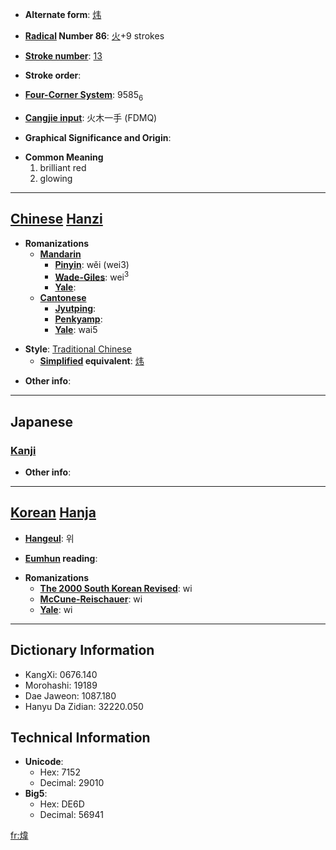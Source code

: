 * '''Alternate form''': [[炜]]

* '''[[Wiktionary:Chinese radical index| Radical]] Number 86''': [[Wiktionary:Chinese radical index 火|火]]+9 strokes

* '''[[Wiktionary:Chinese total strokes index|Stroke number]]''': [[Wiktionary:Chinese total strokes index 13|13]]

* '''Stroke order''': 

* '''[[Wiktionary:Chinese four corner index|Four-Corner System]]''': 9585<sub>6</sub>

* '''[[Wiktionary:Chinese Cangjie index|Cangjie input]]''': 火木一手 (FDMQ)

* '''Graphical Significance and Origin''': 

* '''Common Meaning'''
*#brilliant red
*# glowing


----

== [[Chinese]] [[Hanzi]] ==

* '''Romanizations'''
** '''[[Mandarin]]'''
*** '''[[Pinyin]]''': wěi (wei3)
*** '''[[Wade-Giles]]''': wei<sup>3</sup>
*** '''[[Yale]]''': 
** '''[[Cantonese]]'''
*** '''[[Jyutping]]''':
*** '''[[Penkyamp]]''': 
*** '''[[Yale]]''': wai5

* '''Style''': [[Traditional Chinese]] 
** '''[[Simplified Chinese|Simplified]] equivalent''': [[炜]]

* '''Other info''': 

----

==Japanese==
===[[Kanji]]===
{{kanji|on readings=[[い]] (i), [[き]] (ki)
|kun readings=
}}

* '''Other info''':  

----

== [[Korean]] [[Hanja]] ==

* '''[[Hangeul]]''': 위

* '''[[Eumhun]] reading''': 

* '''Romanizations'''
** '''[[The 2000 South Korean Revised Romanization|The 2000 South Korean Revised]]''': wi
** '''[[McCune-Reischauer]]''': wi
** '''[[Yale]]''': wi

----

== Dictionary Information ==

* KangXi: 0676.140
* Morohashi: 19189
* Dae Jaweon: 1087.180
* Hanyu Da Zidian: 32220.050

== Technical Information ==

* '''Unicode''':
** Hex: 7152
** Decimal: 29010
* '''Big5''':
** Hex: DE6D
** Decimal: 56941

[[fr:煒]]